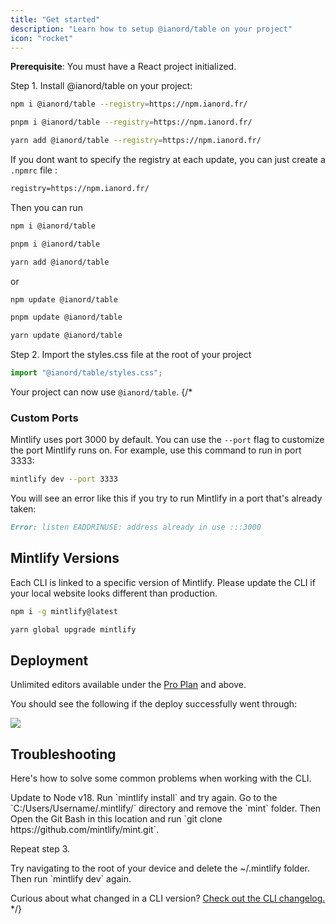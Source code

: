 ```yaml
---
title: "Get started"
description: "Learn how to setup @ianord/table on your project"
icon: "rocket"
---
```


<Info>**Prerequisite**: You must have a React project initialized.</Info>

Step 1. Install @ianord/table on your project:

<CodeGroup>

```bash npm
npm i @ianord/table --registry=https://npm.ianord.fr/
```

```bash pnpm
pnpm i @ianord/table --registry=https://npm.ianord.fr/
```

```bash yarn
yarn add @ianord/table --registry=https://npm.ianord.fr/
```

</CodeGroup>

If you dont want to specify the registry at each update, you can just create a `.npmrc` file :

```dockerfile .npmrc
registry=https://npm.ianord.fr/
```

Then you can run

<CodeGroup>

```bash npm
npm i @ianord/table
```

```bash pnpm
pnpm i @ianord/table
```

```bash yarn
yarn add @ianord/table
```

</CodeGroup>

or

<CodeGroup>

```bash npm
npm update @ianord/table
```

```bash pnpm
pnpm update @ianord/table
```

```bash yarn
yarn update @ianord/table
```

</CodeGroup>

Step 2. Import the styles.css file at the root of your project

```typescript App.tsx
import "@ianord/table/styles.css";
```

Your project can now use `@ianord/table`.
{/\*

### Custom Ports

Mintlify uses port 3000 by default. You can use the `--port` flag to customize the port Mintlify runs on. For example, use this command to run in port 3333:

```bash
mintlify dev --port 3333
```

You will see an error like this if you try to run Mintlify in a port that's already taken:

```md
Error: listen EADDRINUSE: address already in use :::3000
```

## Mintlify Versions

Each CLI is linked to a specific version of Mintlify. Please update the CLI if your local website looks different than production.

<CodeGroup>

```bash npm
npm i -g mintlify@latest
```

```bash yarn
yarn global upgrade mintlify
```

</CodeGroup>

## Deployment

<Tip>Unlimited editors available under the [Pro Plan](https://mintlify.com/pricing) and above.</Tip>

You should see the following if the deploy successfully went through:

<Frame>
  <img src="/images/checks-passed.png" style={{ borderRadius: "0.5rem" }} />
</Frame>

## Troubleshooting

Here's how to solve some common problems when working with the CLI.

<AccordionGroup>
  <Accordion title="Mintlify is not loading">
    Update to Node v18. Run `mintlify install` and try again.
  </Accordion>
  <Accordion title="No such file or directory on Windows">
Go to the `C:/Users/Username/.mintlify/` directory and remove the `mint`
folder. Then Open the Git Bash in this location and run `git clone
https://github.com/mintlify/mint.git`.

Repeat step 3.

  </Accordion>
  <Accordion title="Getting an unknown error">
    Try navigating to the root of your device and delete the ~/.mintlify folder.
    Then run `mintlify dev` again.
  </Accordion>
</AccordionGroup>

Curious about what changed in a CLI version? [Check out the CLI changelog.](/changelog/command-line) \*/}

